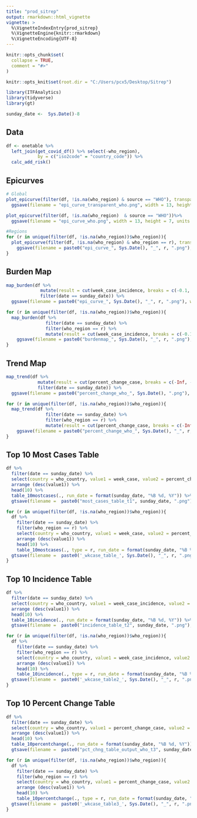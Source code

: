 ```yaml
---
title: "prod_sitrep"
output: rmarkdown::html_vignette
vignette: >
  %\VignetteIndexEntry{prod_sitrep}
  %\VignetteEngine{knitr::rmarkdown}
  %\VignetteEncoding{UTF-8}
---
```


```r
knitr::opts_chunk$set(
  collapse = TRUE,
  comment = "#>"
)
```

```r
knitr::opts_knit$set(root.dir = "C:/Users/pcx5/Desktop/Sitrep")

library(ITFAnalytics)
library(tidyverse)
library(gt)

sunday_date <-  Sys.Date()-8
```

## Data

```r
df <- onetable %>%
  left_join(get_covid_df() %>% select(-who_region), 
            by = c("iso2code" = "country_code")) %>%
  calc_add_risk()

```
## Epicurves

```r
# Global
plot_epicurve(filter(df, !is.na(who_region) & source == "WHO"), transparent = F) %>%
  ggsave(filename = "epi_curve_transparent_who.png", width = 13, height = 7, units = "in", bg = "transparent")

plot_epicurve(filter(df, !is.na(who_region)  & source == "WHO"))%>%
  ggsave(filename = "epi_curve_who.png", width = 13, height = 7, units = "in")

#Regions
for (r in unique(filter(df, !is.na(who_region))$who_region)){
  plot_epicurve(filter(df, !is.na(who_region) & who_region == r), transparent = F) %>%
    ggsave(filename = paste0("epi_curve_", Sys.Date(), "_", r, ".png"), width = 9, height = 2.5, units = "in", bg = "transparent")
}

```

## Burden Map

```r
map_burden(df %>%
             mutate(result = cut(week_case_incidence, breaks = c(-0.1, 1, 10, 25, Inf))) %>%
             filter(date == sunday_date)) %>%
  ggsave(filename = paste0("epi_curve_", Sys.Date(), "_", r, ".png"), width = 9, height = 2.5, units = "in", bg = "transparent")

for (r in unique(filter(df, !is.na(who_region))$who_region)){
  map_burden(df %>%
               filter(date == sunday_date) %>%
               filter(who_region == r) %>%
               mutate(result = cut(week_case_incidence, breaks = c(-0.1, 1, 10, 25, Inf)))) %>%
    ggsave(filename = paste0("burdenmap_", Sys.Date(), "_", r, ".png"), width = 6, height = 6, units = "in", bg = "white")
}

```
## Trend Map

```r
map_trend(df %>%
            mutate(result = cut(percent_change_case, breaks = c(-Inf, -50, 0, 50, 100, 200, Inf))) %>%
            filter(date == sunday_date)) %>%
  ggsave(filename = paste0("percent_change_who_", Sys.Date(), ".png"), width = 7.5, height = 4.2, units = "in", bg = "white")

for (r in unique(filter(df, !is.na(who_region))$who_region)){
  map_trend(df %>%
               filter(date == sunday_date) %>%
               filter(who_region == r) %>%
               mutate(result = cut(percent_change_case, breaks = c(-Inf, -50, 0, 50, 100, 200, Inf)))) %>%
    ggsave(filename = paste0("percent_change_who_", Sys.Date(), "_", r, ".png"), width = 6, height = 6, units = "in", bg = "white")
}
```
## Top 10 Most Cases Table

```r
df %>%
  filter(date == sunday_date) %>%
  select(country = who_country, value1 = week_case, value2 = percent_change_case) %>%
  arrange (desc(value1)) %>%
  head(10) %>%
  table_10mostcases(., run_date = format(sunday_date, "%B %d, %Y")) %>%
  gtsave(filename =  paste0("most_cases_table_t1", sunday_date, ".png"), vwidth=650)

for (r in unique(filter(df, !is.na(who_region))$who_region)){
  df %>%
    filter(date == sunday_date) %>%
    filter(who_region == r) %>%
    select(country = who_country, value1 = week_case, value2 = percent_change_case) %>%
    arrange (desc(value1)) %>%
    head(10) %>%
    table_10mostcases(., type = r, run_date = format(sunday_date, "%B %d, %Y"))%>%
  gtsave(filename =  paste0('_wkcase_table_', Sys.Date(), "_", r, ".png"), vwidth=650)
}
```

## Top 10 Incidence Table

```r
df %>%
  filter(date == sunday_date) %>%
  select(country = who_country, value1 = week_case_incidence, value2 = percent_change_case) %>%
  arrange (desc(value1)) %>%
  head(10) %>%
  table_10incidence(., run_date = format(sunday_date, "%B %d, %Y")) %>%
  gtsave(filename =  paste0("incidence_table_t2", sunday_date, ".png"), vwidth=650)

for (r in unique(filter(df, !is.na(who_region))$who_region)){
  df %>%
    filter(date == sunday_date) %>%
    filter(who_region == r) %>%
    select(country = who_country, value1 = week_case_incidence, value2 = percent_change_case) %>%
    arrange (desc(value1)) %>%
    head(10) %>%
    table_10incidence(., type = r, run_date = format(sunday_date, "%B %d, %Y"))%>%
  gtsave(filename =  paste0('_wkcase_table2_', Sys.Date(), "_", r, ".png"), vwidth=650)
}
```

## Top 10 Percent Change Table

```r
df %>%
  filter(date == sunday_date) %>%
  select(country = who_country, value1 = percent_change_case, value2 = percent_change4_case) %>%
  arrange (desc(value1)) %>%
  head(10) %>%
  table_10percentchange(., run_date = format(sunday_date, "%B %d, %Y")) %>%
  gtsave(filename =  paste0("pct_chng_table_output_who_t3", sunday_date, ".png"), vwidth=650)

for (r in unique(filter(df, !is.na(who_region))$who_region)){
  df %>%
    filter(date == sunday_date) %>%
    filter(who_region == r) %>%
    select(country = who_country, value1 = percent_change_case, value2 = percent_change4_case) %>%
    arrange (desc(value1)) %>%
    head(10) %>%
    table_10percentchange(., type = r, run_date = format(sunday_date, "%B %d, %Y"))%>%
  gtsave(filename =  paste0('_wkcase_table3_', Sys.Date(), "_", r, ".png"), vwidth=650)
}
```

